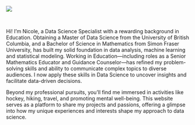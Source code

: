

<br>
<br>

![](img/profile_website.png){.circular-image}

<br>

Hi! I'm Nicole, a Data Science Specialist with a rewarding background in Education. Obtaining a Master of Data Science from the University of British Columbia, 
and a Bachelor of Science in Mathematics from Simon Fraser University, has built my solid foundation in data analysis, machine learning and statistical modeling.
Working in Education&mdash;including roles as a Senior Mathematics Educator and Guidance Counselor&mdash;has refined my problem-solving skills and ability to 
communicate complex topics to diverse audiences. I now apply these skills in Data Science to uncover insights and facilitate data-driven decisions. 

Beyond my professional pursuits, you’ll find me immersed in activities like hockey, hiking, travel, and promoting mental well-being. This website serves as a platform 
to share my projects and passions, offering a glimpse into how my unique experiences and interests shape my approach to data science.
